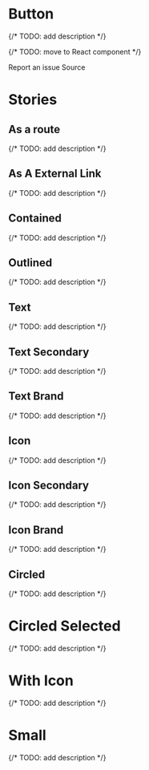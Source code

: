 
<Meta of={UiButtonStories} />


# Button
{/* TODO: add description */}

{/* TODO: move to React component */}
<div class="flex gap-2">
  <Link href={`https://github.com/infermedica/component-library/issues/new/choose`} target="_blank"><Icon icon="support"/>Report an issue</Link>
  <Link href={`https://github.com/infermedica/component-library/blob/develop/src/components/atoms/${UiButtonStories.default.component.__name}/${UiButtonStories.default.component.__name}.vue`} target="_blank"><Icon icon="markup"/>Source</Link>
</div>

<Canvas of={UiButtonStories.Basic} />
<Controls of={UiButtonStories.Basic} />

# Stories
## As a route
{/* TODO: add description */}
<Canvas of={UiButtonStories.AsARoute} />

## As A External Link
{/* TODO: add description */}
<Canvas of={UiButtonStories.AsAExternalLink} />

## Contained
{/* TODO: add description */}
<Canvas of={UiButtonStories.Contained} />

## Outlined
{/* TODO: add description */}
<Canvas of={UiButtonStories.Outlined} />

## Text
{/* TODO: add description */}
<Canvas of={UiButtonStories.Text} />

## Text Secondary
{/* TODO: add description */}
<Canvas of={UiButtonStories.TextSecondary} />

## Text Brand
{/* TODO: add description */}
<Canvas
  of={UiButtonStories.TextBrand}
  className='sb-canvas-brand'
/>

## Icon
{/* TODO: add description */}
<Canvas of={UiButtonStories.Icon} />

## Icon Secondary
{/* TODO: add description */}
<Canvas of={UiButtonStories.IconSecondary} />

## Icon Brand
{/* TODO: add description */}
<Canvas
  of={UiButtonStories.IconBrand}
  className='sb-canvas-brand'
/>

## Circled
{/* TODO: add description */}
<Canvas
  of={UiButtonStories.Circled}
/>

# Circled Selected
{/* TODO: add description */}
<Canvas
  of={UiButtonStories.CircledSelected}
/>

# With Icon
{/* TODO: add description */}
<Canvas
  of={UiButtonStories.WithIcon}
/>

# Small
{/* TODO: add description */}
<Canvas
  of={UiButtonStories.Small}
/>
